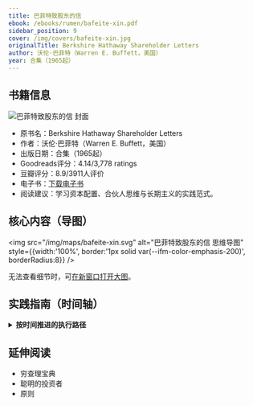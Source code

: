 ```yaml
---
title: 巴菲特致股东的信
ebook: /ebooks/rumen/bafeite-xin.pdf
sidebar_position: 9
cover: /img/covers/bafeite-xin.jpg
originalTitle: Berkshire Hathaway Shareholder Letters
author: 沃伦·巴菲特（Warren E. Buffett，美国）
year: 合集（1965起）
---
```


## 书籍信息

<div style={{ display: 'flex', gap: '16px', alignItems: 'stretch', flexWrap: 'wrap', border: '1px solid var(--ifm-color-emphasis-200)', borderRadius: 8, padding: '12px' }}>
  <div style={{ flex: '0 0 160px' }}>
    <img src="/img/covers/bafeite-xin.jpg" alt="巴菲特致股东的信 封面" style={{ width: 160, height: 220, objectFit: 'cover', borderRadius: 4 }} />
  </div>
  <div style={{ flex: 1, display: 'flex', flexDirection: 'column', justifyContent: 'center' }}>
    <ul>
      <li>原书名：Berkshire Hathaway Shareholder Letters</li>
      <li>作者：沃伦·巴菲特（Warren E. Buffett，美国）</li>
      <li>出版日期：合集（1965起）</li>
      <li>Goodreads评分：4.14/3,778 ratings</li>
      <li>豆瓣评分：8.9/3911人评价</li>
      <li>电子书：<a href="/ebooks/rumen/bafeite-xin.pdf">下载电子书</a></li>
      <li>阅读建议：学习资本配置、合伙人思维与长期主义的实践范式。</li>
    </ul>
  </div>
</div>

## 核心内容（导图）

<img src="/img/maps/bafeite-xin.svg" alt="巴菲特致股东的信 思维导图" style={{width:'100%', border:'1px solid var(--ifm-color-emphasis-200)', borderRadius:8}} />
<div style={{marginTop:8}}>
  无法查看细节时，可<a href="/img/maps/bafeite-xin.svg" target="_blank" rel="noreferrer">在新窗口打开大图</a>。
  
</div>

## 实践指南（时间轴）

<div className="practice-timeline">
<details>
  <summary><b>按时间推进的执行路径</b></summary>

  ### 今天（第1天）：价值投资觉醒

  1. 完成投资理念自我诊断
  - 诚实回答：你投资的目的是什么？是投资还是投机？
  - 评估当前持仓：你真正了解你持有的每一只股票的业务吗？
  - 记录你的投资决策过程：是基于研究还是情绪？
  - 成功标准：完成一份诚实的投资现状分析报告，识别出当前投资行为中的投机成分。

  2. 建立“永不亏损”的投资原则
  - 将巴菲特第一法则写在显眼位置：“Rule No.1: Never lose money. Rule No.2: Never forget rule No.1”
  - 制定个人投资纪律：每笔投资前必须回答的三个问题
  - 我真的理解这家企业吗？
  - 这家企业有持久的竞争优势吗？
  - 当前价格提供了足够的安全边际吗？
  - 成功标准：建立书面的投资纪律清单，并承诺严格执行。

  3. 开始构建能力圈
  - 列出你最熟悉的 3–5 个行业或企业类型
  - 分析你的专业背景、工作经验和兴趣爱好
  - 确定你的初始“能力圈”边界
  - 成功标准：明确定义你的投资能力圈，并承诺只在此范围内进行投资。

  ### 7天内：建立价值投资基础框架

  1. 深度学习企业分析方法（第2–3天）
  - 学习阅读年报的方法，重点关注：
  - 管理层致股东信（了解管理层思维）
  - 现金流量表（比利润表更重要）
  - 资产负债表（了解企业财务健康状况）
  - 掌握关键财务指标：ROE、自由现金流、债务比率
  - 练习分析一家你熟悉的上市公司
  - 成功标准：能够独立分析一家企业的基本财务状况和商业模式。

  2. 建立投资研究流程（第4–5天）
  - 制定标准化的企业研究模板：
  - 业务模式分析
  - 竞争优势评估
  - 管理层评价
  - 财务分析
  - 估值分析
  - 建立投资决策检查清单
  - 设立投资研究文件夹，开始积累研究资料
  - 成功标准：建立完整的投资研究和决策流程，并开始使用。

  3. 构建投资组合框架（第6–7天）
  - 根据巴菲特的集中投资理念，计划持有 5–10 只股票
  - 分配资金比例：将 80% 资金投向最有信心的 3–5 只股票
  - 建立现金储备：保持 20–30% 现金，等待绝佳机会
  - 制定买入和卖出的具体标准
  - 成功标准：完成投资组合设计方案，明确资金配置策略。

  4. 开始寻找第一个投资目标（第7天）
  - 在你的能力圈内，筛选 3–5 家具有“护城河”的企业
  - 对每家企业进行初步研究
  - 开始跟踪这些企业的股价和基本面变化
  - 成功标准：建立投资目标观察清单，开始深度研究。

  ### 30天内：启动价值投资实践

  1. 完成第一笔价值投资（第8–15天）
  - 从观察清单中选择 1–2 家企业进行深度研究
  - 估算企业内在价值，确定合理买入价格
  - 等待市场提供足够安全边际的买入机会
  - 执行第一笔投资，但仅投入总资金的 5–10%
  - 成功标准：完成第一笔基于深度研究的价值投资，并记录完整的投资逻辑。

  2. 建立投资跟踪系统（第16–20天）
  - 建立投资组合跟踪表格，记录：
  - 买入价格、数量、日期
  - 买入理由和预期持有期限
  - 企业基本面变化跟踪
  - 股价波动记录（但不作为决策依据）
  - 设定定期复盘时间：每月评估一次投资组合
  - 成功标准：建立完整的投资跟踪和管理系统。

  3. 培养长期投资心态（第21–25天）
  - 停止每日查看股价，改为每周或每月查看
  - 专注于企业经营状况而非股价变化
  - 阅读巴菲特经典语录，强化长期投资理念
  - 练习忽略市场噪音和短期波动
  - 成功标准：能够在股价波动时保持冷静，专注于企业基本面。

  4. 扩大研究范围（第26–30天）
  - 将观察清单扩展到 10–15 家优质企业
  - 开始关注不同行业的优秀企业
  - 学习巴菲特的经典投资案例（可口可乐、苹果等）
  - 分析这些案例的投资逻辑和成功要素
  - 成功标准：建立更大的投资机会池，提高投资选择的质量。

  ### 60–90天：完善价值投资体系

  1. 优化投资组合（第31–45天）
  - 根据 30 天的实践经验，调整投资策略
  - 增加对最有信心企业的投资比例
  - 淘汰不符合标准的投资标的
  - 保持投资组合的集中度，避免过度分散
  - 成功标准：形成核心持仓，投资组合更加集中和优质。

  2. 建立逆向投资能力（第46–60天）
  - 学习识别市场恐慌和贪婪的信号
  - 在市场悲观时寻找投资机会
  - 练习在股价下跌时加仓优质企业
  - 建立“恐惧与贪婪”指数的个人版本
  - 成功标准：能够在市场情绪极端时做出理性的投资决策。

  3. 深化企业分析能力（第61–75天）
  - 学习分析企业的“护城河”深度和持久性
  - 提高对管理层品质的判断能力
  - 掌握更精确的企业估值方法
  - 开始关注企业的资本配置策略
  - 成功标准：能够深度分析企业的竞争优势和长期价值创造能力。

  4. 建立投资哲学体系（第76–90天）
  - 总结 90 天的投资实践经验
  - 形成个人的投资哲学和原则
  - 建立长期投资计划（5–10 年）
  - 制定持续学习和改进的计划
  - 成功标准：形成完整的个人投资哲学体系，为长期投资成功奠定基础。

</details>
</div>

## 延伸阅读

- 穷查理宝典
- 聪明的投资者
- 原则


